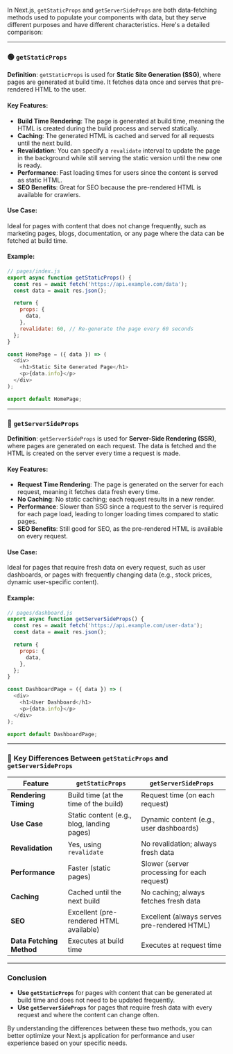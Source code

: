 In Next.js, `getStaticProps` and `getServerSideProps` are both data-fetching methods used to populate your components with data, but they serve different purposes and have different characteristics. Here's a detailed comparison:

---

### 🟢 `getStaticProps`

**Definition**: 
`getStaticProps` is used for **Static Site Generation (SSG)**, where pages are generated at build time. It fetches data once and serves that pre-rendered HTML to the user.

#### Key Features:
- **Build Time Rendering**: The page is generated at build time, meaning the HTML is created during the build process and served statically.
- **Caching**: The generated HTML is cached and served for all requests until the next build.
- **Revalidation**: You can specify a `revalidate` interval to update the page in the background while still serving the static version until the new one is ready.
- **Performance**: Fast loading times for users since the content is served as static HTML.
- **SEO Benefits**: Great for SEO because the pre-rendered HTML is available for crawlers.

#### Use Case:
Ideal for pages with content that does not change frequently, such as marketing pages, blogs, documentation, or any page where the data can be fetched at build time.

#### Example:
```javascript
// pages/index.js
export async function getStaticProps() {
  const res = await fetch('https://api.example.com/data');
  const data = await res.json();

  return {
    props: {
      data,
    },
    revalidate: 60, // Re-generate the page every 60 seconds
  };
}

const HomePage = ({ data }) => (
  <div>
    <h1>Static Site Generated Page</h1>
    <p>{data.info}</p>
  </div>
);

export default HomePage;
```

---

### 🔵 `getServerSideProps`

**Definition**: 
`getServerSideProps` is used for **Server-Side Rendering (SSR)**, where pages are generated on each request. The data is fetched and the HTML is created on the server every time a request is made.

#### Key Features:
- **Request Time Rendering**: The page is generated on the server for each request, meaning it fetches data fresh every time.
- **No Caching**: No static caching; each request results in a new render.
- **Performance**: Slower than SSG since a request to the server is required for each page load, leading to longer loading times compared to static pages.
- **SEO Benefits**: Still good for SEO, as the pre-rendered HTML is available on every request.

#### Use Case:
Ideal for pages that require fresh data on every request, such as user dashboards, or pages with frequently changing data (e.g., stock prices, dynamic user-specific content).

#### Example:
```javascript
// pages/dashboard.js
export async function getServerSideProps() {
  const res = await fetch('https://api.example.com/user-data');
  const data = await res.json();

  return {
    props: {
      data,
    },
  };
}

const DashboardPage = ({ data }) => (
  <div>
    <h1>User Dashboard</h1>
    <p>{data.info}</p>
  </div>
);

export default DashboardPage;
```

---

### 🔄 **Key Differences Between `getStaticProps` and `getServerSideProps`**

| Feature                     | `getStaticProps`                            | `getServerSideProps`                        |
|-----------------------------|---------------------------------------------|---------------------------------------------|
| **Rendering Timing**        | Build time (at the time of the build)     | Request time (on each request)             |
| **Use Case**                | Static content (e.g., blog, landing pages) | Dynamic content (e.g., user dashboards)    |
| **Revalidation**            | Yes, using `revalidate`                     | No revalidation; always fresh data          |
| **Performance**             | Faster (static pages)                       | Slower (server processing for each request)|
| **Caching**                 | Cached until the next build                 | No caching; always fetches fresh data      |
| **SEO**                     | Excellent (pre-rendered HTML available)    | Excellent (always serves pre-rendered HTML)|
| **Data Fetching Method**    | Executes at build time                      | Executes at request time                    |

---

### Conclusion

- **Use `getStaticProps`** for pages with content that can be generated at build time and does not need to be updated frequently.
- **Use `getServerSideProps`** for pages that require fresh data with every request and where the content can change often.

By understanding the differences between these two methods, you can better optimize your Next.js application for performance and user experience based on your specific needs.
